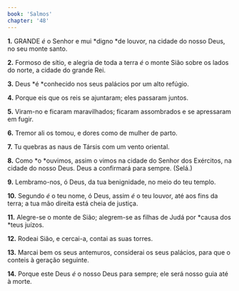 ```yaml
---
book: 'Salmos'
chapter: '48'
---
```


**1.** GRANDE *é* o Senhor e mui *digno *de louvor, na cidade do nosso Deus, no seu monte santo.

**2.** Formoso de sítio, e alegria de toda a terra *é* o monte Sião sobre os lados do norte, a cidade do grande Rei.

**3.** Deus *é *conhecido nos seus palácios por um alto refúgio.

**4.** Porque eis que os reis se ajuntaram; eles passaram juntos.

**5.** Viram-no e ficaram maravilhados; ficaram assombrados e se apressaram em fugir.

**6.** Tremor ali os tomou, e dores como de mulher de parto.

**7.** Tu quebras as naus de Társis com um vento oriental.

**8.** Como *o *ouvimos, assim o vimos na cidade do Senhor dos Exércitos, na cidade do nosso Deus. Deus a confirmará para sempre. (Selá.)

**9.** Lembramo-nos, ó Deus, da tua benignidade, no meio do teu templo.

**10.** Segundo *é* o teu nome, ó Deus, assim *é* o teu louvor, até aos fins da terra; a tua mão direita está cheia de justiça.

**11.** Alegre-se o monte de Sião; alegrem-se as filhas de Judá por *causa dos *teus juízos.

**12.** Rodeai Sião, e cercai-a, contai as suas torres.

**13.** Marcai bem os seus antemuros, considerai os seus palácios, para que o conteis à geração seguinte.

**14.** Porque este Deus *é* o nosso Deus para sempre; ele será nosso guia até à morte.